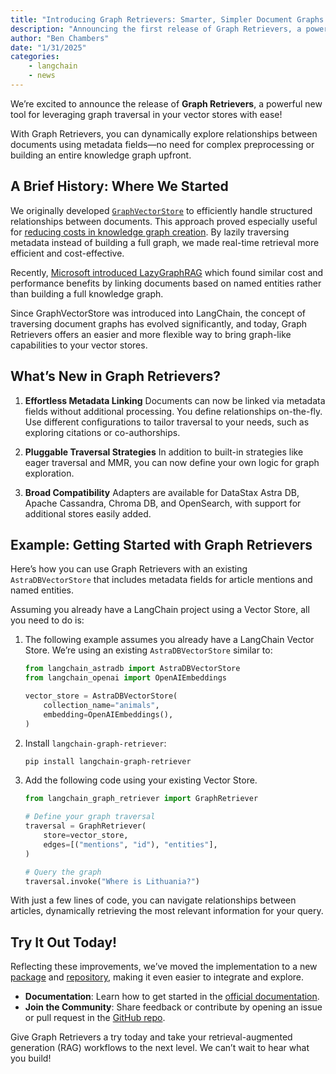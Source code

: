 ```yaml
---
title: "Introducing Graph Retrievers: Smarter, Simpler Document Graphs for Vector Stores"
description: "Announcing the first release of Graph Retrievers, a powerful graph traversal retriever for your vector store!"
author: "Ben Chambers"
date: "1/31/2025"
categories:
    - langchain
    - news
---
```


We're excited to announce the release of **Graph Retrievers**, a powerful new tool for leveraging graph traversal in your vector stores with ease!

With Graph Retrievers, you can dynamically explore relationships between documents using metadata fields—no need for complex preprocessing or building an entire knowledge graph upfront.

## A Brief History: Where We Started

We originally developed [`GraphVectorStore`](https://www.datastax.com/blog/knowledge-graphs-for-rag-without-a-graphdb) to efficiently handle structured relationships between documents. This approach proved especially useful for [reducing costs in knowledge graph creation](https://hackernoon.com/how-to-save-$70k-building-a-knowledge-graph-for-rag-on-6m-wikipedia-pages). By lazily traversing metadata instead of building a full graph, we made real-time retrieval more efficient and cost-effective.

Recently, [Microsoft introduced LazyGraphRAG](https://www.microsoft.com/en-us/research/blog/lazygraphrag-setting-a-new-standard-for-quality-and-cost/) which found similar cost and performance benefits by linking documents based on named entities rather than building a full knowledge graph.

Since GraphVectorStore was introduced into LangChain, the concept of traversing document graphs has evolved significantly, and today, Graph Retrievers offers an easier and more flexible way to bring graph-like capabilities to your vector stores.

## What’s New in Graph Retrievers?

1. **Effortless Metadata Linking**
   Documents can now be linked via metadata fields without additional processing. You define relationships on-the-fly.
   Use different configurations to tailor traversal to your needs, such as exploring citations or co-authorships.

2. **Pluggable Traversal Strategies**
   In addition to built-in strategies like eager traversal and MMR, you can now define your own logic for graph exploration.

3. **Broad Compatibility**
   Adapters are available for DataStax Astra DB, Apache Cassandra, Chroma DB, and OpenSearch, with support for additional stores easily added.

## Example: Getting Started with Graph Retrievers

Here’s how you can use Graph Retrievers with an existing `AstraDBVectorStore` that includes metadata fields for article mentions and named entities.

Assuming you already have a LangChain project using a Vector Store, all you need to do is:

1. The following example assumes you already have a LangChain Vector Store.
   We're using an existing `AstraDBVectorStore` similar to:

    ```python
    from langchain_astradb import AstraDBVectorStore
    from langchain_openai import OpenAIEmbeddings

    vector_store = AstraDBVectorStore(
        collection_name="animals",
        embedding=OpenAIEmbeddings(),
    )
    ```

2. Install `langchain-graph-retriever`:

    ```sh
    pip install langchain-graph-retriever
    ```

3. Add the following code using your existing Vector Store.

    ```python
    from langchain_graph_retriever import GraphRetriever

    # Define your graph traversal
    traversal = GraphRetriever(
        store=vector_store,
        edges=[("mentions", "id"), "entities"],
    )

    # Query the graph
    traversal.invoke("Where is Lithuania?")
    ```

With just a few lines of code, you can navigate relationships between articles, dynamically retrieving the most relevant information for your query.

## Try It Out Today!
Reflecting these improvements, we've moved the implementation to a new [package](https://pypi.org/project/langchain-graph-retriever/) and [repository](https://github.com/datastax/graph-rag), making it even easier to integrate and explore.

- **Documentation**: Learn how to get started in the [official documentation](https://datastax.github.io/graph-rag).
- **Join the Community**: Share feedback or contribute by opening an issue or pull request in the [GitHub repo](https://github.com/datastax/graph-rag).

Give Graph Retrievers a try today and take your retrieval-augmented generation (RAG) workflows to the next level. We can’t wait to hear what you build!